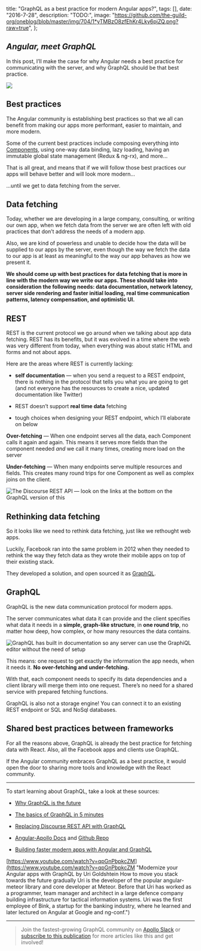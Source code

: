

  title: "GraphQL as a best practice for modern Angular apps?",
  tags: [],
  date: "2016-7-28",
  description: "TODO:",
  image: "https://github.com/the-guild-org/oneblog/blob/master/img/704/1*yTMBzO8zfEhKr4Lky6pjZQ.png?raw=true",
};
      
  

## **_Angular, meet GraphQL_**


In this post, I’ll make the case for why Angular needs a best practice for communicating with the server, and why GraphQL should be that best practice.

![](https://github.com/the-guild-org/oneblog/blob/master/img/704/1*yTMBzO8zfEhKr4Lky6pjZQ.png?raw=true)

## Best practices

The Angular community is establishing best practices so that we all can benefit from making our apps more performant, easier to maintain, and more modern.

Some of the current best practices include composing everything into [Components](https://docs.angularjs.org/guide/component), using one-way data binding, lazy loading, having an immutable global state management (Redux & ng-rx), and more…


That is all great, and means that if we will follow those best practices our apps will behave better and will look more modern…

…until we get to data fetching from the server.

## Data fetching

Today, whether we are developing in a large company, consulting, or writing our own app, when we fetch data from the server we are often left with old practices that don’t address the needs of a modern app.

Also, we are kind of powerless and unable to decide how the data will be supplied to our apps by the server, even though the way we fetch the data to our app is at least as meaningful to the way our app behaves as how we present it.

**We should come up with best practices for data fetching that is more in line with the modern way we write our apps. These should take into consideration the following needs: data documentation, network latency, server side rendering and faster initial loading, real time communication patterns, latency compensation, and optimistic UI.**


## REST

REST is the current protocol we go around when we talking about app data fetching. REST has its benefits, but it was evolved in a time where the web was very different from today, when everything was about static HTML and forms and not about apps.

Here are the areas where REST is currently lacking:

-   **self documentation** — when you send a request to a REST endpoint, there is nothing in the protocol that tells you what you are going to get (and not everyone has the resources to create a nice, updated documentation like Twitter)

-   REST doesn’t support **real time data** fetching

-   tough choices when designing your REST endpoint, which I’ll elaborate on below

**Over-fetching** — When one endpoint serves all the data, each Component calls it again and again. This means it serves more fields than the component needed _and_ we call it many times, creating more load on the server


**Under-fetching** — When many endpoints serve multiple resources and fields. This creates many round trips for one Component as well as complex joins on the client.


![](https://github.com/the-guild-org/oneblog/blob/master/img/704/1*d7JZJH23iJZONJV536q2iQ.png?raw=true "The Discourse REST API — look on the links at the bottom on the GraphQL version of this")

## Rethinking data fetching

So it looks like we need to rethink data fetching, just like we rethought web apps.

Luckily, Facebook ran into the same problem in 2012 when they needed to rethink the way they fetch data as they wrote their mobile apps on top of their existing stack.

They developed a solution, and open sourced it as [GraphQL](http://graphql.org/).


## GraphQL

GraphQL is the new data communication protocol for modern apps.

The server communicates what data it can provide and the client specifies what data it needs in a **simple, graph-like structure**, in **one round trip**, no matter how deep, how complex, or how many resources the data contains.


![](https://github.com/the-guild-org/oneblog/blob/master/img/704/1*vPIBVnQZAlRws-aXo6kksQ.gif?raw=true "GraphQL has built in documentation so any server can use the GraphiQL editor without the need of setup")

This means: one request to get exactly the information the app needs, when it needs it. **No over-fetching and under-fetching.**


With that, each component needs to specify its data dependencies and a client library will merge them into one request. There’s no need for a shared service with prepared fetching functions.

GraphQL is also not a storage engine! You can connect it to an existing REST endpoint or SQL and NoSql databases.

## Shared best practices between frameworks

For all the reasons above, GraphQL is already the best practice for fetching data with React. Also, all the Facebook apps and clients use GraphQL.

If the Angular community embraces GraphQL as a best practice, it would open the door to sharing more tools and knowledge with the React community.

---

To start learning about GraphQL, take a look at these sources:

-   [Why GraphQL is the future](https://medium.com/apollo-stack/why-graphql-is-the-future-3bec28193807#.3wpy7r34b)

-   [The basics of GraphQL in 5 minutes](https://medium.com/apollo-stack/the-basics-of-graphql-in-5-links-9e1dc4cac055#.uvh5c43kt)

-   [Replacing Discourse REST API with GraphQL](https://medium.com/apollo-stack/discourse-in-graphql-part-1-ee1ffd8a22df#.ehvb5vgl1)

-   [Angular-Apollo Docs](http://docs.apollostack.com/apollo-client/angular2.html) and [Github Repo](https://github.com/apollostack/angular2-apollo)

-   [Building faster modern apps with Angular and GraphQL](http://www.graphql.com/articles/angular-graphql-faster-modern-apps)


[https://www.youtube.com/watch?v=qpGnPbpkcZM](https://www.youtube.com/watch?v=qpGnPbpkcZM "Modernize your Angular apps with GraphQL by Uri Goldshtein How to move you stack towards the future gradually Uri is the developer of the popular angular-meteor library and core developer at Meteor. Before that Uri has worked as a programmer, team manager and architect in a large defence company building infrastructure for tactical information systems. Uri was the first employee of Bink, a startup for the banking industry, where he learned and later lectured on Angular at Google and ng-conf.")

---

> Join the fastest-growing GraphQL community on [Apollo Slack](http://www.apollostack.com/#slack) or [subscribe to this publication](https://medium.com/apollo-stack) for more articles like this and get involved!
>
